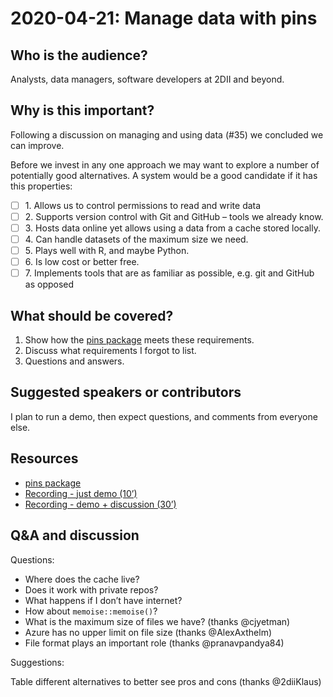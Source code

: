# 2020-04-21: Manage data with pins

## Who is the audience?

Analysts, data managers, software developers at 2DII and beyond.

## Why is this important?

Following a discussion on managing and using data (#35) we concluded we can improve.

Before we invest in any one approach we may want to explore a number of potentially good alternatives. A system would be a good candidate if it has this properties:

- [ ] 1. Allows us to control permissions to read and write data
- [ ] 2. Supports version control with Git and GitHub -- tools we already know.
- [ ] 3. Hosts data online yet allows using a data from a cache stored locally.
- [ ] 4. Can handle datasets of the maximum size we need.
- [ ] 5. Plays well with R, and maybe Python.
- [ ] 6. Is low cost or better free.
- [ ] 7. Implements tools that are as familiar as possible, e.g. git and GitHub as opposed


## What should be covered?

1. Show how the [pins package](http://pins.rstudio.com/) meets these requirements.
2. Discuss what requirements I forgot to list.
3. Questions and answers.

## Suggested speakers or contributors

I plan to run a demo, then expect questions, and comments from everyone else.

## Resources

* [pins package](http://pins.rstudio.com/) 
* [Recording - just demo (10')](https://youtu.be/kS_0s0eS1Xw)
* [Recording - demo + discussion (30')](https://youtu.be/-HtB6duQnD8)

## Q&A and discussion

Questions:

* Where does the cache live?
* Does it work with private repos?
* What happens if I don't have internet?
* How about `memoise::memoise()`?
* What is the maximum size of files we have? (thanks @cjyetman)
* Azure has no upper limit on file size (thanks @AlexAxthelm)
* File format plays an important role (thanks @pranavpandya84)

Suggestions:

Table different alternatives to better see pros and cons (thanks @2diiKlaus)
